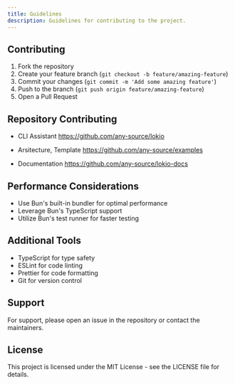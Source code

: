 ```yaml
---
title: Guidelines
description: Guidelines for contributing to the project.
---
```



## Contributing

1. Fork the repository
2. Create your feature branch (`git checkout -b feature/amazing-feature`)
3. Commit your changes (`git commit -m 'Add some amazing feature'`)
4. Push to the branch (`git push origin feature/amazing-feature`)
5. Open a Pull Request

## Repository Contributing
- CLI Assistant
https://github.com/any-source/lokio

<CodeStructureLokio />

- Arsitecture, Template
https://github.com/any-source/examples

<CodeStructureLokioExamples />

- Documentation
https://github.com/any-source/lokio-docs

<CodeStructureLokioDocs/>


## Performance Considerations

- Use Bun's built-in bundler for optimal performance
- Leverage Bun's TypeScript support
- Utilize Bun's test runner for faster testing

## Additional Tools

- TypeScript for type safety
- ESLint for code linting
- Prettier for code formatting
- Git for version control

## Support

For support, please open an issue in the repository or contact the maintainers.

## License

This project is licensed under the MIT License - see the LICENSE file for details.